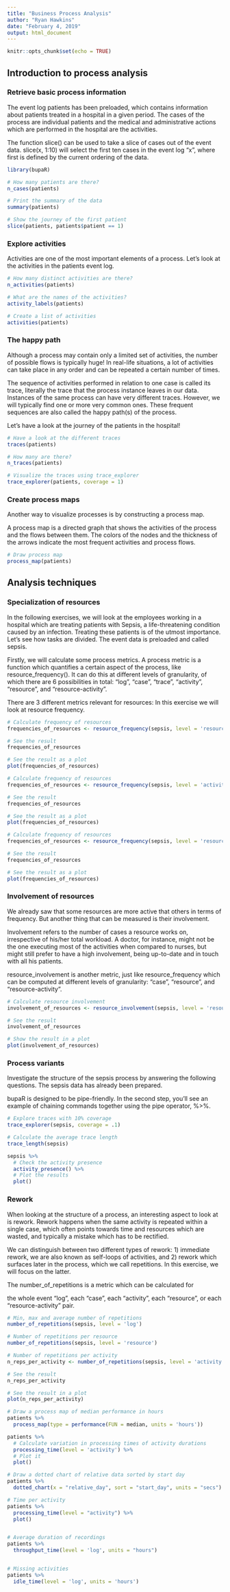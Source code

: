 ```yaml
---
title: "Business Process Analysis"
author: "Ryan Hawkins"
date: "February 4, 2019"
output: html_document
---
```


```r
knitr::opts_chunk$set(echo = TRUE)
```

## Introduction to process analysis

### Retrieve basic process information

The event log patients has been preloaded, which contains information about patients treated in a hospital in a given period. The cases of the process are individual patients and the medical and administrative actions which are performed in the hospital are the activities.

The function slice() can be used to take a slice of cases out of the event data. slice(x, 1:10) will select the first ten cases in the event log "x", where first is defined by the current ordering of the data.

```r
library(bupaR)

# How many patients are there?
n_cases(patients)

# Print the summary of the data
summary(patients)

# Show the journey of the first patient
slice(patients, patients$patient == 1)
```

### Explore activities

Activities are one of the most important elements of a process. Let's look at the activities in the patients event log.

```r
# How many distinct activities are there?
n_activities(patients)

# What are the names of the activities?
activity_labels(patients)

# Create a list of activities
activities(patients)
```

### The happy path

Although a process may contain only a limited set of activities, the number of possible flows is typically huge! In real-life situations, a lot of activities can take place in any order and can be repeated a certain number of times.

The sequence of activities performed in relation to one case is called its trace, literally the trace that the process instance leaves in our data. Instances of the same process can have very different traces. However, we will typically find one or more very common ones. These frequent sequences are also called the happy path(s) of the process.

Let's have a look at the journey of the patients in the hospital!

```r
# Have a look at the different traces
traces(patients)

# How many are there?
n_traces(patients)

# Visualize the traces using trace_explorer
trace_explorer(patients, coverage = 1)
```

### Create process maps

Another way to visualize processes is by constructing a process map.

A process map is a directed graph that shows the activities of the process and the flows between them. The colors of the nodes and the thickness of the arrows indicate the most frequent activities and process flows.

```r
# Draw process map
process_map(patients)
```


## Analysis techniques

### Specialization of resources

In the following exercises, we will look at the employees working in a hospital which are treating patients with Sepsis, a life-threatening condition caused by an infection. Treating these patients is of the utmost importance. Let's see how tasks are divided. The event data is preloaded and called sepsis.

Firstly, we will calculate some process metrics. A process metric is a function which quantifies a certain aspect of the process, like resource_frequency(). It can do this at different levels of granularity, of which there are 6 possibilities in total: "log", "case", "trace", "activity", "resource", and "resource-activity".

There are 3 different metrics relevant for resources: In this exercise we will look at resource frequency.

```r
# Calculate frequency of resources
frequencies_of_resources <- resource_frequency(sepsis, level = 'resource')

# See the result
frequencies_of_resources

# See the result as a plot
plot(frequencies_of_resources)

```

```r

# Calculate frequency of resources
frequencies_of_resources <- resource_frequency(sepsis, level = 'activity')

# See the result
frequencies_of_resources

# See the result as a plot
plot(frequencies_of_resources)
```

```r
# Calculate frequency of resources
frequencies_of_resources <- resource_frequency(sepsis, level = 'resource-activity')

# See the result
frequencies_of_resources

# See the result as a plot
plot(frequencies_of_resources)
```

### Involvement of resources

We already saw that some resources are more active that others in terms of frequency. But another thing that can be measured is their involvement.

Involvement refers to the number of cases a resource works on, irrespective of his/her total workload. A doctor, for instance, might not be the one executing most of the activities when compared to nurses, but might still prefer to have a high involvement, being up-to-date and in touch with all his patients.

resource_involvement is another metric, just like resource_frequency which can be computed at different levels of granularity: "case", "resource", and "resource-activity".

```r
# Calculate resource involvement
involvement_of_resources <- resource_involvement(sepsis, level = 'resource')

# See the result
involvement_of_resources

# Show the result in a plot
plot(involvement_of_resources)
```

### Process variants

Investigate the structure of the sepsis process by answering the following questions. The sepsis data has already been prepared.

bupaR is designed to be pipe-friendly. In the second step, you'll see an example of chaining commands together using the pipe operator, %>%.

```r
# Explore traces with 10% coverage
trace_explorer(sepsis, coverage = .1)

# Calculate the average trace length
trace_length(sepsis)

sepsis %>% 
  # Check the activity presence
  activity_presence() %>% 
  # Plot the results
  plot()
```

### Rework

When looking at the structure of a process, an interesting aspect to look at is rework. Rework happens when the same activity is repeated within a single case, which often points towards time and resources which are wasted, and typically a mistake which has to be rectified.

We can distinguish between two different types of rework: 1) immediate rework, we are also known as self-loops of activities, and 2) rework which surfaces later in the process, which we call repetitions. In this exercise, we will focus on the latter.

The number_of_repetitions is a metric which can be calculated for

the whole event "log",
each "case",
each "activity",
each "resource", or
each "resource-activity" pair.

```r
# Min, max and average number of repetitions
number_of_repetitions(sepsis, level = 'log')

# Number of repetitions per resource
number_of_repetitions(sepsis, level = 'resource')

# Number of repetitions per activity
n_reps_per_activity <- number_of_repetitions(sepsis, level = 'activity')

# See the result
n_reps_per_activity

# See the result in a plot
plot(n_reps_per_activity)
```



```r
# Draw a process map of median performance in hours
patients %>% 
  process_map(type = performance(FUN = median, units = 'hours'))

patients %>% 
  # Calculate variation in processing times of activity durations
  processing_time(level = 'activity') %>% 
  # Plot it
  plot()

# Draw a dotted chart of relative data sorted by start day
patients %>% 
  dotted_chart(x = "relative_day", sort = "start_day", units = "secs")
```


```r
# Time per activity
patients %>% 
  processing_time(level = "activity") %>% 
  plot()


# Average duration of recordings
patients %>% 
  throughput_time(level = 'log', units = "hours")


# Missing activities
patients %>% 
  idle_time(level = 'log', units = 'hours')
```
